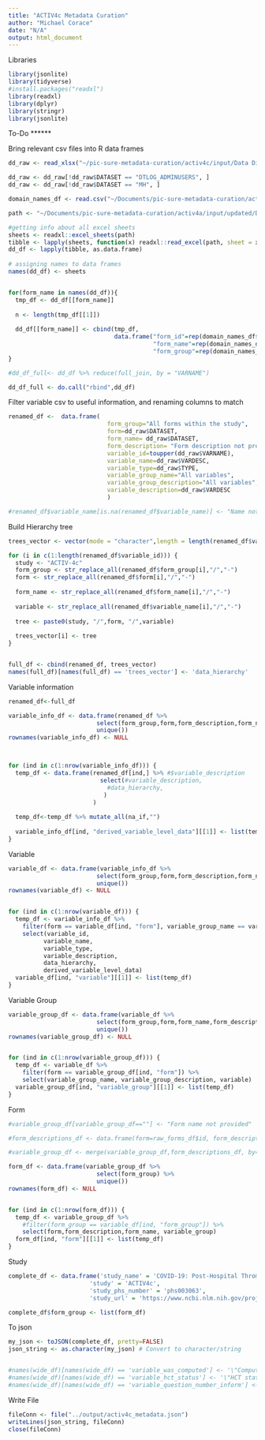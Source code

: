 ```yaml
---
title: "ACTIV4c Metadata Curation"
author: "Michael Corace"
date: "N/A"
output: html_document
---
```


Libraries
```r
library(jsonlite)
library(tidyverse)
#install.packages("readxl")
library(readxl)
library(dplyr)
library(stringr)
library(jsonlite)
```

To-Do
******

Bring relevant csv files into R data frames
```r
dd_raw <- read_xlsx("~/pic-sure-metadata-curation/activ4c/input/Data Dictionary Updated.xlsx")

dd_raw <- dd_raw[!dd_raw$DATASET == "DTLOG_ADMINUSERS", ]
dd_raw <- dd_raw[!dd_raw$DATASET == "MH", ]
```


```r

domain_names_df <- read.csv("~/Documents/pic-sure-metadata-curation/activ4a/input/updated/domain_names.csv")

path <- "~/Documents/pic-sure-metadata-curation/activ4a/input/updated/Data Dictionary 2023-03-08.xlsx"

#getting info about all excel sheets
sheets <- readxl::excel_sheets(path)
tibble <- lapply(sheets, function(x) readxl::read_excel(path, sheet = x))
dd_df <- lapply(tibble, as.data.frame)
    
# assigning names to data frames
names(dd_df) <- sheets


for(form_name in names(dd_df)){
  tmp_df <- dd_df[[form_name]]
  
  n <- length(tmp_df[[1]])
  
  dd_df[[form_name]] <- cbind(tmp_df,
                              data.frame("form_id"=rep(domain_names_df$Domain[which(domain_names_df$Domain==form_name)], each=n),
                                         "form_name"=rep(domain_names_df$Full[which(domain_names_df$Domain==form_name)], each=n),
                                         "form_group"=rep(domain_names_df$Group[which(domain_names_df$Domain==form_name)], each=n)))
}

#dd_df_full<- dd_df %>% reduce(full_join, by = "VARNAME") 

dd_df_full <- do.call("rbind",dd_df)
```


Filter variable csv to useful information, and renaming columns to match
```r
renamed_df <-  data.frame(
                            form_group="All forms within the study",
                            form=dd_raw$DATASET,
                            form_name= dd_raw$DATASET,
                            form_description= "Form description not provided",
                            variable_id=toupper(dd_raw$VARNAME),
                            variable_name=dd_raw$VARDESC,
                            variable_type=dd_raw$TYPE,
                            variable_group_name="All variables",
                            variable_group_description="All variables",
                            variable_description=dd_raw$VARDESC
                            )

#renamed_df$variable_name[is.na(renamed_df$variable_name)] <- "Name not provided"

```


Build Hierarchy tree
```r
trees_vector <- vector(mode = "character",length = length(renamed_df$variable_id))

for (i in c(1:length(renamed_df$variable_id))) {
  study <- "ACTIV-4c"
  form_group <- str_replace_all(renamed_df$form_group[i],"/","-")
  form <- str_replace_all(renamed_df$form[i],"/","-")
  
  form_name <- str_replace_all(renamed_df$form_name[i],"/","-")
   
  variable <- str_replace_all(renamed_df$variable_name[i],"/","-")
  
  tree <- paste0(study, "/",form, "/",variable)
  
  trees_vector[i] <- tree
}  


full_df <- cbind(renamed_df, trees_vector)
names(full_df)[names(full_df) == 'trees_vector'] <- 'data_hierarchy'

```



Variable information
```r
renamed_df<-full_df

variable_info_df <- data.frame(renamed_df %>%
                         select(form_group,form,form_description,form_name,variable_group_name, variable_group_description, variable_id,variable_name,variable_type, data_hierarchy,variable_description ) %>%
                         unique())
rownames(variable_info_df) <- NULL



for (ind in c(1:nrow(variable_info_df))) {
  temp_df <- data.frame(renamed_df[ind,] %>% #$variable_description
                          select(#variable_description,
                            #data_hierarchy,
                           )
                        )
  
  temp_df<-temp_df %>% mutate_all(na_if,"")
  
  variable_info_df[ind, "derived_variable_level_data"][[1]] <- list(temp_df)
}
```


Variable
```r
variable_df <- data.frame(variable_info_df %>%
                         select(form_group,form,form_description,form_name,variable_group_name, variable_group_description) %>%
                         unique())
rownames(variable_df) <- NULL


for (ind in c(1:nrow(variable_df))) {
  temp_df <- variable_info_df %>%
    filter(form == variable_df[ind, "form"], variable_group_name == variable_df[ind, "variable_group_name"]) %>%
    select(variable_id, 
          variable_name, 
          variable_type,
          variable_description,
          data_hierarchy, 
          derived_variable_level_data)
  variable_df[ind, "variable"][[1]] <- list(temp_df)
}
```


Variable Group
```r
variable_group_df <- data.frame(variable_df %>%
                         select(form_group,form,form_name,form_description) %>%
                         unique())
rownames(variable_group_df) <- NULL


for (ind in c(1:nrow(variable_group_df))) {
  temp_df <- variable_df %>%
    filter(form == variable_group_df[ind, "form"]) %>%
    select(variable_group_name, variable_group_description, variable)
  variable_group_df[ind, "variable_group"][[1]] <- list(temp_df)
}
```


Form
```r

#variable_group_df[variable_group_df==""] <- "Form name not provided"

#form_descriptions_df <- data.frame(form=raw_forms_df$id, form_description=raw_forms_df$display_name)

#variable_group_df <- merge(variable_group_df,form_descriptions_df, by="form", all = TRUE)

form_df <- data.frame(variable_group_df %>%
                         select(form_group) %>%
                         unique())
rownames(form_df) <- NULL


for (ind in c(1:nrow(form_df))) {
  temp_df <- variable_group_df %>%
    #filter(form_group == variable_df[ind, "form_group"]) %>%
    select(form,form_description,form_name, variable_group)
  form_df[ind, "form"][[1]] <- list(temp_df)
}
```

Study
```r
complete_df <- data.frame('study_name' = 'COVID-19: Post-Hospital Thromboprophylaxis A Multicenter, Adaptive, Prospective, Randomized Trial Evaluating the Efficacy and Safety of Antithrombotic Strategies in Patients with COVID-19 Following Hospital Discharge (ACTIV-4C)',
                       'study' = 'ACTIV4c',
                       'study_phs_number' = 'phs003063',
                       'study_url' = 'https://www.ncbi.nlm.nih.gov/projects/gap/cgi-bin/study.cgi?study_id=phs003063.v1.p1')

complete_df$form_group <- list(form_df)
```

To json
```r
my_json <- toJSON(complete_df, pretty=FALSE)
json_string <- as.character(my_json) # Convert to character/string


#names(wide_df)[names(wide_df) == 'variable_was_computed'] <- '\"Computed Variable?\"'
#names(wide_df)[names(wide_df) == 'variable_hct_status'] <- '\"HCT status\"'
#names(wide_df)[names(wide_df) == 'variable_question_number_inform'] <- '\"CIBMTR Form number; (question numbers)\"'
```


Write File
```r
fileConn <- file("../output/activ4c_metadata.json")
writeLines(json_string, fileConn)
close(fileConn)
```

